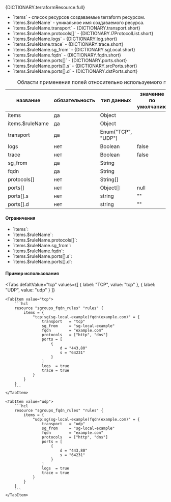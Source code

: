 
<div className="paragraph">
  <p>{DICTIONARY.terraformResource.full}</p>
</div>
<ul>
  <li>`items` - список ресурсов создаваемые terraform ресурсом. </li>
  <li>`items.$ruleName` - уникальное имя создаваемого ресурса.</li>
  <li>`items.$ruleName.transport` - {DICTIONARY.transport.short}</li>
  <li>`items.$ruleName.protocols[]` - {DICTIONARY.l7ProtocolList.short}</li>
  <li>`items.$ruleName.logs` - {DICTIONARY.log.short}</li>
  <li>`items.$ruleName.trace` - {DICTIONARY.trace.short}</li>
  <li>`items.$ruleName.sg_from` - {DICTIONARY.sgLocal.short}</li>
  <li>`items.$ruleName.fqdn` - {DICTIONARY.fqdn.short}</li>
  <li>`items.$ruleName.ports[]` - {DICTIONARY.ports.short}</li>
  <li>`items.$ruleName.ports[].s` - {DICTIONARY.srcPorts.short}</li>
  <li>`items.$ruleName.ports[].d` - {DICTIONARY.dstPorts.short}</li>
</ul>

<div className="scrollable-x">
  <table>
    <caption>Области применения полей относительно используемого протокола</caption>
    <thead>
      <tr>
        <th rowSpan="2">название</th>
        <th rowSpan="2">обязательность</th>
        <th rowSpan="2">тип данных</th>
        <th rowSpan="2">значение по умолчанию</th>
        <th colSpan="2">transport*</th>
      </tr>
      <tr>
        <th>TCP</th>
        <th>UDP</th>
      </tr>
    </thead>
    <tbody>
      <tr>
        <td>items</td>
        <td>да</td>
        <td>Object</td>
        <td></td>
        <td className="green center">✔</td>
        <td className="green center">✔</td>
      </tr>
      <tr>
        <td>items.$ruleName</td>
        <td>да</td>
        <td>Object</td>
        <td></td>
        <td className="green center">✔</td>
        <td className="green center">✔</td>
      </tr>
      <tr>
        <td>transport</td>
        <td>да</td>
        <td>Enum("TCP", "UDP")</td>
        <td></td>
        <td className="green center">✔</td>
        <td className="green center">✔</td>
      </tr>
      <tr>
        <td>logs</td>
        <td>нет</td>
        <td>Boolean</td>
        <td>false</td>
        <td className="green center">✔</td>
        <td className="green center">✔</td>
      </tr>
      <tr>
        <td>trace</td>
        <td>нет</td>
        <td>Boolean</td>
        <td>false</td>
        <td className="green center">✔</td>
        <td className="green center">✔</td>
      </tr>
      <tr>
        <td>sg_from</td>
        <td>да</td>
        <td>String</td>
        <td></td>
        <td className="green center">✔</td>
        <td className="green center">✔</td>
      </tr>
      <tr>
        <td>fqdn</td>
        <td>да</td>
        <td>String</td>
        <td></td>
        <td className="green center">✔</td>
        <td className="green center">✔</td>
      </tr>
      <tr>
        <td>protocols[]</td>
        <td>нет</td>
        <td>String[]</td>
        <td></td>
        <td className="green center">✔</td>
        <td className="green center">✔</td>
      </tr>
      <tr>
        <td>ports[]</td>
        <td>нет</td>
        <td>Object[]</td>
        <td>null</td>
        <td className="green center">✔</td>
        <td className="green center">✔</td>
      </tr>
      <tr>
        <td>ports[].s</td>
        <td>нет</td>
        <td>string</td>
        <td>""</td>
        <td className="green center">✔</td>
        <td className="green center">✔</td>
      </tr>
      <tr>
        <td>ports[].d</td>
        <td>нет</td>
        <td>string</td>
        <td>""</td>
        <td className="green center">✔</td>
        <td className="green center">✔</td>
      </tr>
    </tbody>
  </table>
</div>

#### Ограничения

<ul>
  <li>
    `items`:
    <Restrictions data={RESTRICTIONS.items} />
  </li>
  <li>
    `items.$ruleName`:
    <Restrictions data={RESTRICTIONS.itemsRuleName_s2f_e} />
  </li>
  <li>
    `items.$ruleName.protocols[]`:
    <Restrictions data={RESTRICTIONS.protocols} />
  </li>
  <li>
    `items.$ruleName.sg_from`:
    <Restrictions data={RESTRICTIONS.name} />
  </li>
  <li>
    `items.$ruleName.fqdn`:
    <Restrictions data={RESTRICTIONS.fqdn} />
  </li>
  <li>
    `items.$ruleName.ports[].s`:
    <Restrictions data={RESTRICTIONS.srcPorts} />
  </li>
  <li>
    `items.$ruleName.ports[].d`:
    <Restrictions data={RESTRICTIONS.dstPorts} />
  </li>
</ul>

#### Пример использования

<Tabs
    defaltValue="tcp"
    values={[
        { label: "TCP", value: "tcp" },
        { label: "UDP", value: "udp" }
    ]}
>

    <TabItem value="tcp">
        ```hcl
        resource "sgroups_fqdn_rules" "rules" {
            items = {
                "tcp:sg(sg-local-example)fqdn(example.com)" = {
                    transport   = "tcp"
                    sg_from     = "sg-local-example"
                    fqdn        = "example.com"
                    protocols   = ["http", "dns"]
                    ports = [
                        {
                            d = "443,80"
                            s = "64231"
                        }
                    ]
                    logs  = true
                    trace = true
                }
            }
        }
        ```
    </TabItem>

    <TabItem value="udp">
        ```hcl
        resource "sgroups_fqdn_rules" "rules" {
            items = {
                "udp:sg(sg-local-example)fqdn(example.com)" = {
                    transport   = "udp"
                    sg_from     = "sg-local-example"
                    fqdn        = "example.com"
                    protocols   = ["http", "dns"]
                    ports = [
                        {
                            d = "443,80"
                            s = "64231"
                        }
                    ]
                    logs  = true
                    trace = true
                }
            }
        }
        ```
    </TabItem>

</Tabs>
